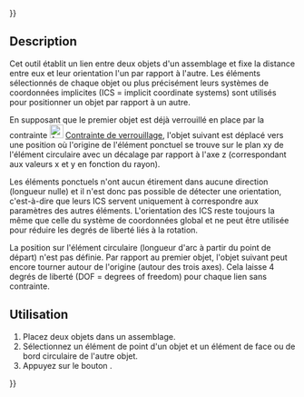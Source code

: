{{UnfinishedDocu{{#translation:}}}}
<languages/>

{{Docnav/fr
|[[Assembly3_ConstraintPointOnLine/fr|Contrainte point sur ligne]]
|[[Assembly3_ConstraintPointsDistance/fr|Contrainte distance entre points]]
|[[Assembly3_Workbench/fr|Assembly3]]
|IconL=Assembly_ConstraintPointOnLine.svg
|IconR=Assembly_ConstraintPointsDistance.svg
|IconC=Assembly3_workbench_icon.svg
}}

{{GuiCommand/fr
|Name=Assembly3 ConstraintPointOnCircle
|Name/fr=Assembly3 Contrainte point sur un cercle
|Icon=Assembly_ConstraintPointOnCircle.svg
|Workbenches=[[Assembly3_Workbench/fr|Assembly3]]
}}

== Description ==

Cet outil établit un lien entre deux objets d'un assemblage et fixe la distance entre eux et leur orientation l'un par rapport à l'autre. Les éléments sélectionnés de chaque objet ou plus précisément leurs systèmes de coordonnées implicites (ICS = implicit coordinate systems) sont utilisés pour positionner un objet par rapport à un autre.

En supposant que le premier objet est déjà verrouillé en place par la contrainte [[Image:Assembly_ConstraintLock.svg|24px]] [[Assembly3_ConstraintLock/fr|Contrainte de verrouillage]], l'objet suivant est déplacé vers une position où l'origine de l'élément ponctuel se trouve sur le plan xy de l'élément circulaire avec un décalage par rapport à l'axe z (correspondant aux valeurs x et y en fonction du rayon).

Les éléments ponctuels n'ont aucun étirement dans aucune direction (longueur nulle) et il n'est donc pas possible de détecter une orientation, c'est-à-dire que leurs ICS servent uniquement à correspondre aux paramètres des autres éléments. L'orientation des ICS reste toujours la même que celle du système de coordonnées global et ne peut être utilisée pour réduire les degrés de liberté liés à la rotation.

La position sur l'élément circulaire (longueur d'arc à partir du point de départ) n'est pas définie. Par rapport au premier objet, l'objet suivant peut encore tourner autour de l'origine (autour des trois axes). Cela laisse 4 degrés de liberté (DOF = degrees of freedom) pour chaque lien sans contrainte.

<span id="Usage"></span>
== Utilisation == 

# Placez deux objets dans un assemblage.
# Sélectionnez un élément de point d'un objet et un élément de face ou de bord circulaire de l'autre objet.
# Appuyez sur le bouton {{Button|[[Image:Assembly_ConstraintPointOnCircle.svg|16px]] [[Assembly3_ConstraintPointOnCircle/fr|Point on circle]]}}.

   
{{Docnav/fr
|[[Assembly3_ConstraintPointOnLine/fr|Contrainte point sur ligne]]
|[[Assembly3_ConstraintPointsDistance/fr|Contrainte distance entre points]]
|[[Assembly3_Workbench/fr|Assembly3]]
|IconL=Assembly_ConstraintPointOnLine.svg
|IconR=Assembly_ConstraintPointsDistance.svg
|IconC=Assembly3_workbench_icon.svg
}}

{{Userdocnavi{{#translation:}}}}